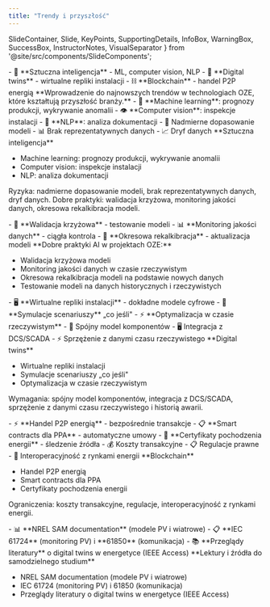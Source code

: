 ```yaml
---
title: "Trendy i przyszłość"
---
```


  SlideContainer, 
  Slide, 
  KeyPoints, 
  SupportingDetails, 
  InfoBox,
  WarningBox,
  SuccessBox,
  InstructorNotes,
  VisualSeparator 
} from '@site/src/components/SlideComponents';

<SlideContainer>

<Slide title="🚀 Trendy i przyszłość w OZE" type="info">

<KeyPoints title="🔮 Nowe technologie w energetyce odnawialnej">
- 🤖 **Sztuczna inteligencja** - ML, computer vision, NLP
- 👥 **Digital twins** - wirtualne repliki instalacji
- ⛓️ **Blockchain** - handel P2P energią
</KeyPoints>

<InstructorNotes>
**Wprowadzenie do najnowszych trendów w technologiach OZE, które kształtują przyszłość branży.**
</InstructorNotes>

</Slide>

<VisualSeparator type="technical" />

<Slide title="🤖 Sztuczna inteligencja w OZE" type="tip">

<KeyPoints title="🧠 Zastosowania AI">
- 🤖 **Machine learning**: prognozy produkcji, wykrywanie anomalii
- 👁️ **Computer vision**: inspekcje instalacji
- 📝 **NLP**: analiza dokumentacji
</KeyPoints>

<WarningBox title="⚠️ Ryzyka AI">
- 🔄 Nadmierne dopasowanie modeli
- 📊 Brak reprezentatywnych danych
- 📈 Dryf danych
</WarningBox>

<InstructorNotes>
**Sztuczna inteligencja**

- Machine learning: prognozy produkcji, wykrywanie anomalii
- Computer vision: inspekcje instalacji
- NLP: analiza dokumentacji

Ryzyka: nadmierne dopasowanie modeli, brak reprezentatywnych danych, dryf danych. Dobre praktyki: walidacja krzyżowa, monitoring jakości danych, okresowa rekalkibracja modeli.
</InstructorNotes>

</Slide>

<VisualSeparator type="technical" />

<Slide title="✅ Dobre praktyki AI" type="success">

<KeyPoints title="🎯 Kluczowe zasady">
- 🔄 **Walidacja krzyżowa** - testowanie modeli
- 📊 **Monitoring jakości danych** - ciągła kontrola
- 🔄 **Okresowa rekalkibracja** - aktualizacja modeli
</KeyPoints>

<InstructorNotes>
**Dobre praktyki AI w projektach OZE:**

- Walidacja krzyżowa modeli
- Monitoring jakości danych w czasie rzeczywistym
- Okresowa rekalkibracja modeli na podstawie nowych danych
- Testowanie modeli na danych historycznych i rzeczywistych
</InstructorNotes>

</Slide>

<VisualSeparator type="technical" />

<Slide title="👥 Digital twins" type="note">

<KeyPoints title="🎭 Koncepcja wirtualnych replik">
- 🖥️ **Wirtualne repliki instalacji** - dokładne modele cyfrowe
- 🎯 **Symulacje scenariuszy** „co jeśli"
- ⚡ **Optymalizacja w czasie rzeczywistym**
</KeyPoints>

<SupportingDetails title="🔧 Wymagania techniczne">
- 🔗 Spójny model komponentów
- 🖥️ Integracja z DCS/SCADA
- ⚡ Sprzężenie z danymi czasu rzeczywistego
</SupportingDetails>

<InstructorNotes>
**Digital twins**

- Wirtualne repliki instalacji
- Symulacje scenariuszy „co jeśli"
- Optymalizacja w czasie rzeczywistym

Wymagania: spójny model komponentów, integracja z DCS/SCADA, sprzężenie z danymi czasu rzeczywistego i historią awarii.
</InstructorNotes>

</Slide>

<VisualSeparator type="technical" />

<Slide title="⛓️ Blockchain w energetyce" type="warning">

<KeyPoints title="🔗 Zastosowania blockchain">
- ⚡ **Handel P2P energią** - bezpośrednie transakcje
- 📋 **Smart contracts dla PPA** - automatyczne umowy
- 📜 **Certyfikaty pochodzenia energii** - śledzenie źródła
</KeyPoints>

<WarningBox title="⚠️ Ograniczenia">
- 💰 Koszty transakcyjne
- 📋 Regulacje prawne
- 🔗 Interoperacyjność z rynkami energii
</WarningBox>

<InstructorNotes>
**Blockchain**

- Handel P2P energią
- Smart contracts dla PPA
- Certyfikaty pochodzenia energii

Ograniczenia: koszty transakcyjne, regulacje, interoperacyjność z rynkami energii.
</InstructorNotes>

</Slide>

<VisualSeparator type="default" />

<Slide title="📚 Lektury i źródła" type="info">

<KeyPoints title="📖 Dokumentacja techniczna">
- 📊 **NREL SAM documentation** (modele PV i wiatrowe)
- 📋 **IEC 61724** (monitoring PV) i **61850** (komunikacja)
- 📚 **Przeglądy literatury** o digital twins w energetyce (IEEE Access)
</KeyPoints>

<InstructorNotes>
**Lektury i źródła do samodzielnego studium**

- NREL SAM documentation (modele PV i wiatrowe)
- IEC 61724 (monitoring PV) i 61850 (komunikacja)
- Przeglądy literatury o digital twins w energetyce (IEEE Access)
</InstructorNotes>

</Slide>

</SlideContainer>
